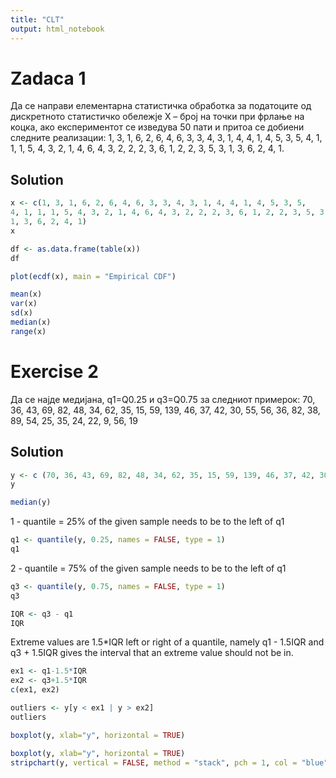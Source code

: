 ```yaml
---
title: "CLT"
output: html_notebook
---
```


# Zadaca 1 

Да се направи елементарна статистичка обработка за податоците од
дискретното статистичко обележје X – број на точки при фрлање на коцка,
ако експериментот се изведува 50 пати и притоа се добиени следните
реализации: 1, 3, 1, 6, 2, 6, 4, 6, 3, 3, 4, 3, 1, 4, 4, 1, 4, 5, 3, 5,
4, 1, 1, 1, 5, 4, 3, 2, 1, 4, 6, 4, 3, 2, 2, 2, 3, 6, 1, 2, 2, 3, 5, 3,
1, 3, 6, 2, 4, 1.

## Solution 

```r
x <- c(1, 3, 1, 6, 2, 6, 4, 6, 3, 3, 4, 3, 1, 4, 4, 1, 4, 5, 3, 5,
4, 1, 1, 1, 5, 4, 3, 2, 1, 4, 6, 4, 3, 2, 2, 2, 3, 6, 1, 2, 2, 3, 5, 3,
1, 3, 6, 2, 4, 1)
x
```

```r
df <- as.data.frame(table(x))
df
```

```r
plot(ecdf(x), main = "Empirical CDF")

```

```r
mean(x)
var(x)
sd(x)
median(x)
range(x)
```

# Exercise 2

Да се најде медијана, q1=Q0.25 и q3=Q0.75
за следниот примерок: 70, 36, 43, 69, 82, 48, 34, 62, 35, 15, 59, 139,
46, 37, 42, 30, 55, 56, 36, 82, 38, 89, 54, 25, 35, 24, 22, 9, 56,
19

## Solution

```r
y <- c (70, 36, 43, 69, 82, 48, 34, 62, 35, 15, 59, 139, 46, 37, 42, 30, 55, 56, 36, 82, 38, 89, 54, 25, 35, 24, 22, 9, 56, 19)
y

```

```r
median(y)

```

1 - quantile = 25% of the given sample needs to be to the left of q1

```r
q1 <- quantile(y, 0.25, names = FALSE, type = 1)
q1
```

2 - quantile = 75% of the given sample needs to be to the left of q1

```r
q3 <- quantile(y, 0.75, names = FALSE, type = 1)
q3
```

```r
IQR <- q3 - q1
IQR
```

Extreme values are 1.5\*IQR left or right of a quantile, namely q1 - 1.5IQR and q3 + 1.5IQR gives the interval that an extreme value should not be in.

```r
ex1 <- q1-1.5*IQR
ex2 <- q3+1.5*IQR
c(ex1, ex2)

outliers <- y[y < ex1 | y > ex2]
outliers
```

```r
boxplot(y, xlab="y", horizontal = TRUE)
```

```r
boxplot(y, xlab="y", horizontal = TRUE)
stripchart(y, vertical = FALSE, method = "stack", pch = 1, col = "blue", add = TRUE)
```
